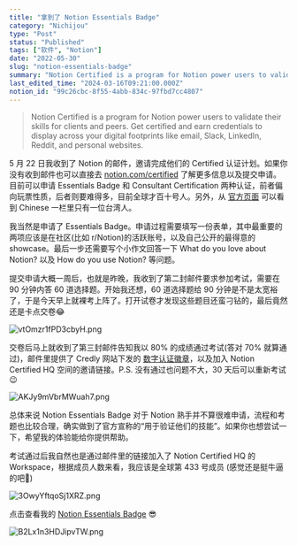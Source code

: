 ```yaml
---
title: "拿到了 Notion Essentials Badge"
category: "Nichijou"
type: "Post"
status: "Published"
tags: ["软件", "Notion"]
date: "2022-05-30"
slug: "notion-essentials-badge"
summary: "Notion Certified is a program for Notion power users to validate their skills for clients and peers."
last_edited_time: "2024-03-16T09:21:00.000Z"
notion_id: "99c26cbc-8f55-4abb-834c-97fbd7cc4807"
---
```



> Notion Certified is a program for Notion power users to validate their skills for clients and peers. Get certified and earn credentials to display across your digital footprints like email, Slack, LinkedIn, Reddit, and personal websites.


5 月 22 日我收到了 Notion 的邮件，邀请完成他们的 Certified 认证计划。如果你没有收到邮件也可以直接去 [notion.com/certified](http://notion.com/certified) 了解更多信息以及提交申请。目前可以申请 Essentials Badge 和 Consultant Certification 两种认证，前者偏向玩票性质，后者则要难得多，目前全球才百十号人。另外，从 [官方页面](/344175b8ebfe48fda4edf557826241d0) 可以看到 Chinese 一栏里只有一位台湾人。


我当然是申请了 Essentials Badge。申请过程需要填写一份表单，其中最重要的两项应该是在社区(比如 r/Notion)的活跃账号，以及自己公开的最得意的 showcase。最后一步还需要写个小作文回答一下 What do you love about Notion? 以及 How do you use Notion? 等问题。


提交申请大概一周后，也就是昨晚，我收到了第二封邮件要求参加考试，需要在 90 分钟内答 60 道选择题。开始我还想，60 道选择题给 90 分钟是不是太宽裕了，于是今天早上就裸考上阵了。打开试卷才发现这些题目还蛮刁钻的，最后竟然还是卡点交卷😂


![vtOmzr1fPD3cbyH.png](https://cdn.sa.net/2024/03/16/vtOmzr1fPD3cbyH.png)


交卷后马上就收到了第三封邮件告知我以 80% 的成绩通过考试(答对 70% 就算通过)，邮件里提供了 Credly 网站下发的 [数字认证徽章](https://www.credly.com/badges/495b795d-f7ed-4ea0-b186-f03b430a5aae/public_url)，以及加入 Notion Certified HQ 空间的邀请链接。P.S. 没有通过也问题不大，30 天后可以重新考试😉


![AKJy9mVbrMWuah7.png](https://cdn.sa.net/2024/03/16/AKJy9mVbrMWuah7.png)


总体来说 Notion Essentials Badge 对于 Notion 熟手并不算很难申请，流程和考题也比较合理，确实做到了官方宣称的“用于验证他们的技能”。如果你也想尝试一下，希望我的体验能给你提供帮助。


考试通过后我自然也是通过邮件里的链接加入了 Notion Certified HQ 的 Workspace，根据成员人数来看，我应该是全球第 433 号成员 (感觉还是挺牛逼的吧🤣)


![3OwyYftqoSj1XRZ.png](https://cdn.sa.net/2024/03/16/3OwyYftqoSj1XRZ.png)


点击查看我的 [Notion Essentials Badge](https://www.credly.com/badges/495b795d-f7ed-4ea0-b186-f03b430a5aae/public_url) 😎


![B2Lx1n3HDJipvTW.png](https://cdn.sa.net/2024/03/16/B2Lx1n3HDJipvTW.png)

